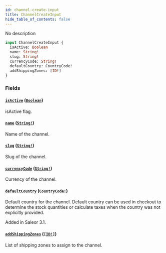 ```yaml
---
id: channel-create-input
title: ChannelCreateInput
hide_table_of_contents: false
---
```


No description

```graphql
input ChannelCreateInput {
  isActive: Boolean
  name: String!
  slug: String!
  currencyCode: String!
  defaultCountry: CountryCode!
  addShippingZones: [ID!]
}
```

### Fields

#### [`isActive`](#) ([`Boolean`](../../../developer/api-reference/scalars/boolean))

isActive flag.

#### [`name`](#) ([`String!`](../../../developer/api-reference/scalars/string))

Name of the channel.

#### [`slug`](#) ([`String!`](../../../developer/api-reference/scalars/string))

Slug of the channel.

#### [`currencyCode`](#) ([`String!`](../../../developer/api-reference/scalars/string))

Currency of the channel.

#### [`defaultCountry`](#) ([`CountryCode!`](../../../developer/api-reference/enums/country-code))

Default country for the channel. Default country can be used in checkout to determine the stock quantities or calculate taxes when the country was not explicitly provided.

Added in Saleor 3.1.

#### [`addShippingZones`](#) ([`[ID!]`](../../../developer/api-reference/scalars/id))

List of shipping zones to assign to the channel.
